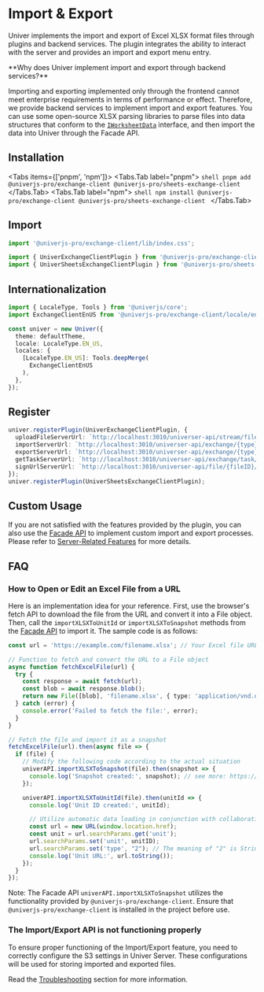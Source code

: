 
# Import & Export

<BadgeGroup values={[UniverTypes.SHEET]} value={UniverTypes.SHEET} />

<BusinessPlanNotice />

<ServerNotice />

Univer implements the import and export of Excel XLSX format files through plugins and backend services. The plugin integrates the ability to interact with the server and provides an import and export menu entry.

<Callout type="warning" emoji="❓">
  **Why does Univer implement import and export through backend services?**

  Importing and exporting implemented only through the frontend cannot meet enterprise requirements in terms of performance or effect. Therefore, we provide backend services to implement import and export features. You can use some open-source XLSX parsing libraries to parse files into data structures that conform to the [`IWorksheetData`](/typedoc/@univerjs/core/interfaces/IWorksheetData) interface, and then import the data into Univer through the Facade API.
</Callout>

## Installation

<Tabs items={['pnpm', 'npm']}>
  <Tabs.Tab label="pnpm">
    ```shell
    pnpm add @univerjs-pro/exchange-client @univerjs-pro/sheets-exchange-client
    ```
  </Tabs.Tab>
  <Tabs.Tab label="npm">
    ```shell
    npm install @univerjs-pro/exchange-client @univerjs-pro/sheets-exchange-client
    ```
  </Tabs.Tab>
</Tabs>

## Import

```typescript
import '@univerjs-pro/exchange-client/lib/index.css';

import { UniverExchangeClientPlugin } from '@univerjs-pro/exchange-client';
import { UniverSheetsExchangeClientPlugin } from '@univerjs-pro/sheets-exchange-client';
```

## Internationalization

```typescript
import { LocaleType, Tools } from '@univerjs/core';
import ExchangeClientEnUS from '@univerjs-pro/exchange-client/locale/en-US';

const univer = new Univer({
  theme: defaultTheme,
  locale: LocaleType.EN_US,
  locales: {
    [LocaleType.EN_US]: Tools.deepMerge(
      ExchangeClientEnUS
    ),
  },
});
```

## Register

```typescript
univer.registerPlugin(UniverExchangeClientPlugin, {
  uploadFileServerUrl: `http://localhost:3010/universer-api/stream/file/upload`,
  importServerUrl: `http://localhost:3010/universer-api/exchange/{type}/import`,
  exportServerUrl: `http://localhost:3010/universer-api/exchange/{type}/export`,
  getTaskServerUrl: `http://localhost:3010/universer-api/exchange/task/{taskID}`,
  signUrlServerUrl: `http://localhost:3010/universer-api/file/{fileID}/sign-url`,
});
univer.registerPlugin(UniverSheetsExchangeClientPlugin);
```

## Custom Usage

If you are not satisfied with the features provided by the plugin, you can also use the [Facade API](/guides/sheet/getting-started/facade#use-with-the-univer-server) to implement custom import and export processes. Please refer to [Server-Related Features](/guides/sheet/facade/sheet-api#server-related-features) for more details.

## FAQ

### How to Open or Edit an Excel File from a URL

Here is an implementation idea for your reference. First, use the browser's fetch API to download the file from the URL and convert it into a File object. Then, call the `importXLSXToUnitId` or `importXLSXToSnapshot` methods from the [Facade API](/guides/sheet/getting-started/facade#use-with-the-univer-server) to import it. The sample code is as follows:

```typescript
const url = 'https://example.com/filename.xlsx'; // Your Excel file URL

// Function to fetch and convert the URL to a File object
async function fetchExcelFile(url) {
  try {
    const response = await fetch(url);
    const blob = await response.blob();
    return new File([blob], 'filename.xlsx', { type: 'application/vnd.openxmlformats-officedocument.spreadsheetml.sheet' });
  } catch (error) {
    console.error('Failed to fetch the file:', error);
  }
}

// Fetch the file and import it as a snapshot
fetchExcelFile(url).then(async file => {
  if (file) {
    // Modify the following code according to the actual situation
    univerAPI.importXLSXToSnapshot(file).then(snapshot => {
      console.log('Snapshot created:', snapshot); // see more: https://univer.ai/guides/sheet/getting-started/cell-data
    });

    univerAPI.importXLSXToUnitId(file).then(unitId => {
      console.log('Unit ID created:', unitId);

      // Utilize automatic data loading in conjunction with collaborative editing. https://univer.ai/guides/sheet/features/collaboration#automatically-load-data
      const url = new URL(window.location.href);
      const unit = url.searchParams.get('unit');
      url.searchParams.set('unit', unitID);
      url.searchParams.set('type', "2"); // The meaning of "2" is String(UniverInstanceType.UNIVER_SHEET)
      console.log('Unit URL:', url.toString());
    });
  }
});
```

Note: The Facade API `univerAPI.importXLSXToSnapshot` utilizes the functionality provided by `@univerjs-pro/exchange-client`. Ensure that `@univerjs-pro/exchange-client` is installed in the project before use.

### The Import/Export API is not functioning properly <a id="import-export-error" />

To ensure proper functioning of the Import/Export feature, you need to correctly configure the S3 settings in Univer Server. These configurations will be used for storing imported and exported files.

Read the [Troubleshooting](/guides/sheet/server/docker#import-export-error) section for more information.